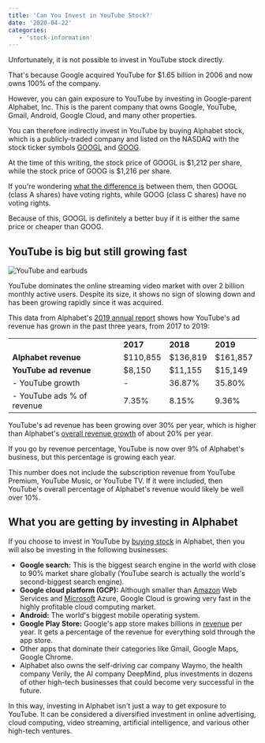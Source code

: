 ```yaml
---
title: 'Can You Invest in YouTube Stock?'
date: '2020-04-22'
categories:
   - 'stock-information'
---
```


Unfortunately, it is not possible to invest in YouTube stock directly.

That's because Google acquired YouTube for $1.65 billion in 2006 and now owns 100% of the company.

However, you can gain exposure to YouTube by investing in Google-parent Alphabet, Inc. This is the parent company that owns Google, YouTube, Gmail, Android, Google Cloud, and many other properties.

You can therefore indirectly invest in YouTube by buying Alphabet stock, which is a publicly-traded company and listed on the NASDAQ with the stock ticker symbols [GOOGL](https://stockanalysis.com/stocks/googl/) and [GOOG](https://stockanalysis.com/stocks/goog/).

At the time of this writing, the stock price of GOOGL is $1,212 per share, while the stock price of GOOG is $1,216 per share.

If you're wondering [what the difference is](https://stockanalysis.com/goog-vs-googl-stock/) between them, then GOOGL (class A shares) have voting rights, while GOOG (class C shares) have no voting rights.

Because of this, GOOGL is definitely a better buy if it is either the same price or cheaper than GOOG.

## YouTube is big but still growing fast

![YouTube and earbuds](https://stockanalysis.com/wp-content/uploads/2020/04/youtube-and-earbuds-1024x538.jpg)

YouTube dominates the online streaming video market with over 2 billion monthly active users. Despite its size, it shows no sign of slowing down and has been growing rapidly since it was acquired.

This data from Alphabet's [2019 annual report](https://abc.xyz/investor/static/pdf/2019Q4_alphabet_earnings_release.pdf?cache=79552b8) shows how YouTube's ad revenue has grown in the past three years, from 2017 to 2019:

<table>
	<tbody>
		<tr>
			<td></td>
			<td class="has-text-align-center" data-align="center">
				<strong>2017</strong>
			</td>
			<td class="has-text-align-center" data-align="center">
				<strong>2018</strong>
			</td>
			<td class="has-text-align-center" data-align="center">
				<strong>2019</strong>
			</td>
		</tr>
		<tr>
			<td>
				<strong>Alphabet revenue</strong>
			</td>
			<td class="has-text-align-center" data-align="center">
				$110,855
			</td>
			<td class="has-text-align-center" data-align="center">
				$136,819
			</td>
			<td class="has-text-align-center" data-align="center">
				$161,857
			</td>
		</tr>
		<tr>
			<td>
				<strong>YouTube ad revenue</strong>
			</td>
			<td class="has-text-align-center" data-align="center">
				$8,150
			</td>
			<td class="has-text-align-center" data-align="center">
				$11,155
			</td>
			<td class="has-text-align-center" data-align="center">
				$15,149
			</td>
		</tr>
		<tr>
			<td>- YouTube growth</td>
			<td class="has-text-align-center" data-align="center">
				-
			</td>
			<td class="has-text-align-center" data-align="center">
				36.87%
			</td>
			<td class="has-text-align-center" data-align="center">
				35.80%
			</td>
		</tr>
		<tr>
			<td>- YouTube ads % of revenue</td>
			<td class="has-text-align-center" data-align="center">
				7.35%
			</td>
			<td class="has-text-align-center" data-align="center">
				8.15%
			</td>
			<td class="has-text-align-center" data-align="center">
				9.36%
			</td>
		</tr>
	</tbody>
</table>

YouTube's ad revenue has been growing over 30% per year, which is higher than Alphabet's [overall revenue growth](https://stockanalysis.com/stocks/googl/financials/) of about 20% per year.

If you go by revenue percentage, YouTube is now over 9% of Alphabet's business, but this percentage is growing each year.

This number does not include the subscription revenue from YouTube Premium, YouTube Music, or YouTube TV. If it were included, then YouTube's overall percentage of Alphabet's revenue would likely be well over 10%.

## What you are getting by investing in Alphabet

If you choose to invest in YouTube by [buying stock](https://stockanalysis.com/how-to-buy-stocks-online/) in Alphabet, then you will also be investing in the following businesses:

-  **Google search:** This is the biggest search engine in the world with close to 90% market share globally (YouTube search is actually the world's second-biggest search engine).
-  **Google cloud platform (GCP):** Although smaller than [Amazon](https://stockanalysis.com/stocks/amzn/) Web Services and [Microsoft](https://stockanalysis.com/stocks/msft/) Azure, Google Cloud is growing very fast in the highly profitable cloud computing market.
-  **Android:** The world's biggest mobile operating system.
-  **Google Play Store:** Google's app store makes billions in [revenue](https://stockanalysis.com/term/revenue/) per year. It gets a percentage of the revenue for everything sold through the app store.
-  Other apps that dominate their categories like Gmail, Google Maps, Google Chrome.
-  Alphabet also owns the self-driving car company Waymo, the health company Verily, the AI company DeepMind, plus investments in dozens of other high-tech businesses that could become very successful in the future.

In this way, investing in Alphabet isn't just a way to get exposure to YouTube. It can be considered a diversified investment in online advertising, cloud computing, video streaming, artificial intelligence, and various other high-tech ventures.
